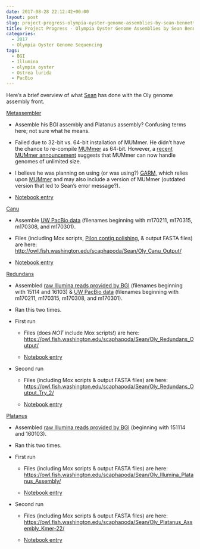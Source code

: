 ```yaml
---
date: 2017-08-28 22:12:42+00:00
layout: post
slug: project-progress-olympia-oyster-genome-assemblies-by-sean-bennett
title: Project Progress - Olympia Oyster Genome Assemblies by Sean Bennett
categories:
  - 2017
  - Olympia Oyster Genome Sequencing
tags:
  - BGI
  - Illumina
  - olympia oyster
  - Ostrea lurida
  - PacBio
---
```


Here's a brief overview of what [Sean](https://genefish.wordpress.com/author/seanb80/) has done with the Oly genome assembly front.

[Metassembler](https://sourceforge.net/projects/metassembler/)





  * Assemble his BGI assembly and Platanus assembly? Confusing terms here; not sure what he means.


  * Failed due to 32-bit vs. 64-bit installation of MUMmer. He didn't have the chance to re-compile [MUMmer](https://github.com/mummer4/mummer) as 64-bit. However, a [recent MUMmer announcement](http://mummer.sourceforge.net/) suggests that MUMmer can now handle genomes of unlimited size.


  * I believe he was planning on using (or was using?) [GARM](https://garm-meta-assem.sourceforge.net/), which relies upon [MUMmer](https://github.com/mummer4/mummer) and may also include a version of MUMmer (outdated version that led to Sean's error message?).


  * [Notebook entry](https://genefish.wordpress.com/2017/06/27/seans-notebook-mummernucmer-error/)



[Canu](https://github.com/marbl/canu)





  * Assemble [UW PacBio data](https://owl.fish.washington.edu/nightingales/O_lurida/) (filenames beginning with m170211, m170315, m170308, and m170301).


  * Files (including Mox scripts, [Pilon contig polishing](https://github.com/broadinstitute/pilon/wiki), & output FASTA files) are here: [http://owl.fish.washington.edu/scaphapoda/Sean/Oly_Canu_Output/](http://owl.fish.washington.edu/scaphapoda/Sean/Oly_Canu_Output/)


  * [Notebook entry](https://genefish.wordpress.com/2017/06/15/seans-notebook-falcon-out-canu-in/)



[Redundans](https://github.com/lpryszcz/redundans)





  * Assembled [raw Illumina reads provided by BGI](https://owl.fish.washington.edu/nightingales/O_lurida/) (filenames beginning with 15114 and 16103) & [UW PacBio data](http://owl.fish.washington.edu/nightingales/O_lurida/) (filenames beginning with m170211, m170315, m170308, and m170301).


  * Ran this two times.


  * First run



    * Files (does _NOT_ include Mox scripts!) are here: [https://owl.fish.washington.edu/scaphapoda/Sean/Oly_Redundans_Output/](http://owl.fish.washington.edu/scaphapoda/Sean/Oly_Redundans_Output/)


    * [Notebook entry](https://genefish.wordpress.com/2017/05/24/oly-genome-redundans-run-finished/)




  * Second run



    * Files (including Mox scripts & output FASTA files) are here: [https://owl.fish.washington.edu/scaphapoda/Sean/Oly_Redundans_Output_Try_2/](http://owl.fish.washington.edu/scaphapoda/Sean/Oly_Redundans_Output_Try_2/)


    * [Notebook entry](https://genefish.wordpress.com/2017/06/08/seans-notebook-oly-genome-re-assembly-try-2/)





[Platanus](https://platanus.bio.titech.ac.jp/?page_id=14)





  * Assembled [raw Illumina reads provided by BGI](https://owl.fish.washington.edu/nightingales/O_lurida/) (beginning with 151114 and 160103).


  * Ran this two times.


  * First run



    * Files (including Mox scripts & output FASTA files) are here: [https://owl.fish.washington.edu/scaphapoda/Sean/Oly_Illumina_Platanus_Assembly/](http://owl.fish.washington.edu/scaphapoda/Sean/Oly_Illumina_Platanus_Assembly/)


    * [Notebook entry](https://genefish.wordpress.com/2017/05/19/seans-notebook-olympia-oyster-genome/)




  * Second run



    * Files (including Mox scripts & output FASTA files) are here: [https://owl.fish.washington.edu/scaphapoda/Sean/Oly_Platanus_Assembly_Kmer-22/](http://owl.fish.washington.edu/scaphapoda/Sean/Oly_Platanus_Assembly_Kmer-22/)


    * [Notebook entry](https://genefish.wordpress.com/2017/06/02/oly-assembly-try-2-its-yuuuuuuge/)




